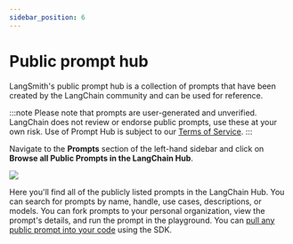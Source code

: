 ```yaml
---
sidebar_position: 6
---
```


# Public prompt hub

LangSmith's public prompt hub is a collection of prompts that have been created by the LangChain community and can be used for reference.

:::note
Please note that prompts are user-generated and unverified. LangChain does not review or endorse public prompts, use these at your own risk. Use of Prompt Hub is subject to our [Terms of Service](https://www.langchain.com/terms-of-service).
:::

Navigate to the **Prompts** section of the left-hand sidebar and click on **Browse all Public Prompts in the
LangChain Hub**.

![](./static/langchain_hub.png)

Here you'll find all of the publicly listed prompts in the LangChain Hub.
You can search for prompts by name, handle, use cases, descriptions, or models. You can fork prompts to your personal organization, view the prompt's details, and run the prompt in the playground.
You can [pull any public prompt into your code](./manage_prompts_programatically.mdx) using the SDK.
